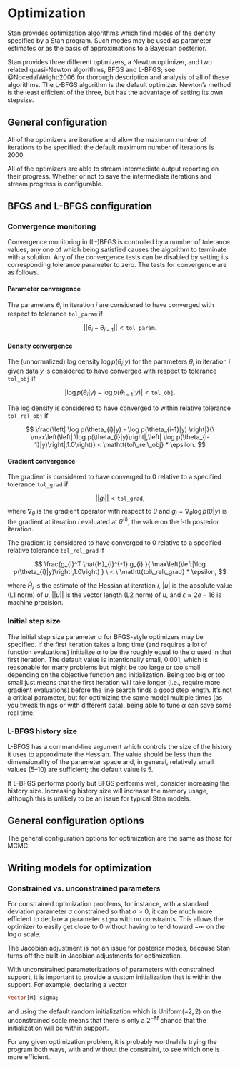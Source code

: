 

# Optimization {#optimization-algorithms.chapter}

Stan provides optimization algorithms which find modes of the density
specified by a Stan program. Such modes may be used as parameter
estimates or as the basis of approximations to a Bayesian posterior.

Stan provides three different optimizers, a Newton optimizer, and two
related quasi-Newton algorithms, BFGS and L-BFGS; see
@NocedalWright:2006 for thorough description and analysis of
all of these algorithms. The L-BFGS algorithm is the default
optimizer. Newton's method is the least efficient of the three, but
has the advantage of setting its own stepsize.

## General configuration

All of the optimizers are iterative and allow the maximum number of
iterations to be specified;  the default maximum number of iterations
is 2000.

All of the optimizers are able to stream intermediate output reporting
on their progress.  Whether or not to save the intermediate iterations
and stream progress is configurable.

## BFGS and L-BFGS configuration

### Convergence monitoring {-}

Convergence monitoring in (L-)BFGS is controlled by a number of
tolerance values, any one of which being satisfied causes the
algorithm to terminate with a solution. Any of the convergence tests
can be disabled by setting its corresponding tolerance parameter to
zero.  The tests for convergence are as follows.

#### Parameter convergence {-}

The parameters $\theta_i$ in iteration $i$ are considered to have
converged with respect to tolerance `tol_param` if

$$
|| \theta_{i} - \theta_{i-1} || < \mathtt{tol\_param}.
$$


#### Density convergence {-}

The (unnormalized) log density
$\log p(\theta_{i}|y)$ for the parameters $\theta_i$ in iteration $i$
given data $y$ is considered to have converged with
respect to tolerance `tol_obj` if

$$
\left| \log p(\theta_{i}|y) - \log p(\theta_{i-1}|y) \right| <
\mathtt{tol\_obj}.
$$

The log density is considered to have converged to within
relative tolerance `tol_rel_obj` if

$$
\frac{\left| \log p(\theta_{i}|y) - \log p(\theta_{i-1}|y) \right|}{\
  \max\left(\left| \log p(\theta_{i}|y)\right|,\left| \log
      p(\theta_{i-1}|y)\right|,1.0\right)}
 < \mathtt{tol\_rel\_obj} * \epsilon.
$$



#### Gradient convergence {-}

The gradient is considered to have converged to 0 relative to a
specified tolerance `tol_grad` if

$$
|| g_{i} || < \mathtt{tol\_grad},
$$
where $\nabla_{\theta}$ is the gradient operator with respect to
$\theta$ and $g_{i} = \nabla_{\theta} \log p(\theta | y)$ is the gradient at
iteration $i$ evaluated at $\theta^{(i)}$, the value on the $i$-th posterior iteration.

The gradient is considered to have converged to 0 relative to a
specified relative tolerance
`tol_rel_grad` if

$$
\frac{g_{i}^T \hat{H}_{i}^{-1} g_{i} }{ \max\left(\left|\log
p(\theta_{i}|y)\right|,1.0\right) }
\ < \
\mathtt{tol\_rel\_grad} * \epsilon,
$$

where $\hat{H}_{i}$ is the estimate of the Hessian at iteration $i$,
$|u|$ is the absolute value (L1 norm) of $u$, $||u||$ is the vector
length (L2 norm) of $u$, and $\epsilon \approx 2e-16$ is machine
precision.


### Initial step size {-}

The initial step size parameter $\alpha$ for BFGS-style optimizers may
be specified. If the first iteration takes a long time (and requires a
lot of function evaluations) initialize $\alpha$ to be the roughly
equal to the $\alpha$ used in that first iteration. The default value
is intentionally small, 0.001, which is reasonable for many problems
but might be too large or too small depending on the objective
function and initialization. Being too big or too small just means
that the first iteration will take longer (i.e., require more gradient
evaluations) before the line search finds a good step length. It's not
a critical parameter, but for optimizing the same model multiple times
(as you tweak things or with different data), being able to tune
$\alpha$ can save some real time.


### L-BFGS history size {-}

L-BFGS has a command-line argument which controls the size of the
history it uses to approximate the Hessian. The value should be less than
the dimensionality of the parameter space and, in general, relatively
small values (5--10) are sufficient; the default value is 5.

If L-BFGS performs poorly but BFGS performs well, consider increasing
the history size. Increasing history size will increase the
memory usage, although this is unlikely to be an issue for typical
Stan models.


## General configuration options

The general configuration options for optimization are the same as
those for MCMC.


## Writing models for optimization

### Constrained vs. unconstrained parameters {-}

For constrained optimization problems, for instance, with a standard
deviation parameter $\sigma$ constrained so that $\sigma > 0$, it can
be much more efficient to declare a parameter `sigma` with no
constraints.  This allows the optimizer to easily get close to 0
without having to tend toward $-\infty$ on the $\log \sigma$ scale.

The Jacobian adjustment is not an issue for posterior modes, because
Stan turns off the built-in Jacobian adjustments for optimization.

With unconstrained parameterizations of parameters with constrained
support, it is important to provide a custom initialization that is
within the support.  For example, declaring a vector

```stan
vector[M] sigma;
```

and using the default random initialization which is
$\mathsf{Uniform}(-2, 2)$ on the unconstrained scale means that there
is only a $2^{-M}$ chance that the initialization will be within
support.

For any given optimization problem, it is probably worthwhile trying
the program both ways, with and without the constraint, to see which
one is more efficient.
